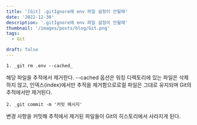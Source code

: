 ```yaml
---
title: '[Git] .gitIgnore에 env 파일 설정이 안될때'
date: '2022-12-30'
description: '.gitIgnore에 env 파일 설정이 안될때'
thumbnail: '/images/posts/blog/Git.png'
tags: 
  - Git

draft: false
---
```




```
1. _git rm .env --cached_ 
```
해당 파일을 추적에서 제거한다. --cached 옵션은 워킹 디렉토리에 있는 파일은 삭제하지 않고, 인덱스(index)에서만 추적을 제거함으로로컬 파일은 그대로 유지되며 Git의 추적에서만 제거된다.
```
2. _git commit -m '커밋 메시지' 
```
변경 사항을 커밋해 추적에서 제거된 파일들이 Git의 히스토리에서 사라지게 된다. 